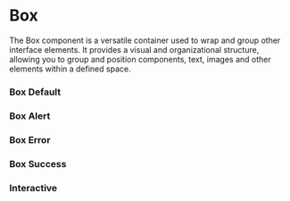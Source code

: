 

<Meta of={Story} />

# Box

The Box component is a versatile container used to wrap and group other interface elements. It provides a visual and organizational structure, allowing you to group and position components, text, images and other elements within a defined space.

### Box Default

<Canvas of={Story.Default} />

### Box Alert

<Canvas of={Story.BoxAlert} />

### Box Error

<Canvas of={Story.BoxError} />

### Box Success

<Canvas of={Story.BoxSuccess} />

### Interactive

<Primary />
<Controls />